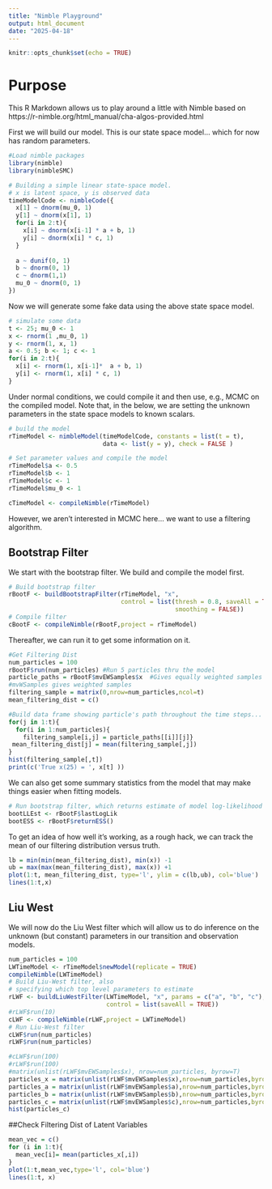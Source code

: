 ---
title: "Nimble Playground"
output: html_document
date: "2025-04-18"
---

```{r setup, include=FALSE}
knitr::opts_chunk$set(echo = TRUE)
```

# Purpose

This R Markdown allows us to play around a little with Nimble based on https://r-nimble.org/html_manual/cha-algos-provided.html

First we will build our model. This is our state space model... which for now has random parameters.

```{r}
#Load nimble packages
library(nimble)
library(nimbleSMC)

# Building a simple linear state-space model. 
# x is latent space, y is observed data
timeModelCode <- nimbleCode({
  x[1] ~ dnorm(mu_0, 1)
  y[1] ~ dnorm(x[1], 1)
  for(i in 2:t){
    x[i] ~ dnorm(x[i-1] * a + b, 1)
    y[i] ~ dnorm(x[i] * c, 1)
  }
  
  a ~ dunif(0, 1)
  b ~ dnorm(0, 1)
  c ~ dnorm(1,1)
  mu_0 ~ dnorm(0, 1)
})
```

Now we will generate some fake data using the above state space model.

```{r}

# simulate some data
t <- 25; mu_0 <- 1
x <- rnorm(1 ,mu_0, 1)
y <- rnorm(1, x, 1)
a <- 0.5; b <- 1; c <- 1
for(i in 2:t){
  x[i] <- rnorm(1, x[i-1]*  a + b, 1)
  y[i] <- rnorm(1, x[i] * c, 1)
}
```

Under normal conditions, we could compile it and then use, e.g., MCMC on the compiled model. Note that, in the below, we are setting the unknown parameters in the state space models to known scalars. 

```{r}

# build the model
rTimeModel <- nimbleModel(timeModelCode, constants = list(t = t), 
                          data <- list(y = y), check = FALSE )

# Set parameter values and compile the model
rTimeModel$a <- 0.5
rTimeModel$b <- 1
rTimeModel$c <- 1
rTimeModel$mu_0 <- 1

cTimeModel <- compileNimble(rTimeModel)
```

However, we aren't interested in MCMC here... we want to use a filtering algorithm. 

## Bootstrap Filter

We start with the bootstrap filter. We build and compile the model first. 

```{r}

# Build bootstrap filter
rBootF <- buildBootstrapFilter(rTimeModel, "x", 
                               control = list(thresh = 0.8, saveAll = TRUE, 
                                              smoothing = FALSE))
# Compile filter   
cBootF <- compileNimble(rBootF,project = rTimeModel)
```

Thereafter, we can run it to get some information on it. 

```{r}
#Get Filtering Dist
num_particles = 100
rBootF$run(num_particles) #Run 5 particles thru the model
particle_paths = rBootF$mvEWSamples$x  #Gives equally weighted samples from the posterior
#mvWSamples gives weighted samples
filtering_sample = matrix(0,nrow=num_particles,ncol=t)
mean_filtering_dist = c()

#Build data frame showing particle's path throughout the time steps... can be used to make filtering dist
for(j in 1:t){
  for(i in 1:num_particles){
    filtering_sample[i,j] = particle_paths[[i]][j]}
 mean_filtering_dist[j] = mean(filtering_sample[,j])
}
hist(filtering_sample[,t])
print(c('True x(25) = ', x[t] ))
```

We can also get some summary statistics from the model that may make things easier when fitting models. 

```{r}
# Run bootstrap filter, which returns estimate of model log-likelihood
bootLLEst <- rBootF$lastLogLik
bootESS <- rBootF$returnESS()
```

To get an idea of how well it's working, as a rough hack, we can track the mean of our filtering distribution versus truth. 

```{r}
lb = min(min(mean_filtering_dist), min(x)) -1
ub = max(max(mean_filtering_dist), max(x)) +1
plot(1:t, mean_filtering_dist, type='l', ylim = c(lb,ub), col='blue')
lines(1:t,x)
```

## Liu West

We will now do the Liu West filter which will allow us to do inference on the unknown (but constant) parameters in our transition and observation models. 

```{r}
num_particles = 100
LWTimeModel <- rTimeModel$newModel(replicate = TRUE)
compileNimble(LWTimeModel)
# Build Liu-West filter, also 
# specifying which top level parameters to estimate
rLWF <- buildLiuWestFilter(LWTimeModel, "x", params = c("a", "b", "c"),
                           control = list(saveAll = TRUE))   
#rLWF$run(10)
cLWF <- compileNimble(rLWF,project = LWTimeModel)
# Run Liu-West filter
cLWF$run(num_particles)
rLWF$run(num_particles)
```


```{r}
#cLWF$run(100)
#rLWF$run(100)
#matrix(unlist(rLWF$mvEWSamples$x), nrow=num_particles, byrow=T)
particles_x = matrix(unlist(rLWF$mvEWSamples$x),nrow=num_particles,byrow=T)
particles_a = matrix(unlist(rLWF$mvEWSamples$a),nrow=num_particles,byrow=T)
particles_b = matrix(unlist(rLWF$mvEWSamples$b),nrow=num_particles,byrow=T)
particles_c = matrix(unlist(rLWF$mvEWSamples$c),nrow=num_particles,byrow=T)
hist(particles_c)
```

##Check Filtering Dist of Latent Variables
```{r}
mean_vec = c()
for (i in 1:t){
  mean_vec[i]= mean(particles_x[,i])
}
plot(1:t,mean_vec,type='l', col='blue')
lines(1:t, x)
```



